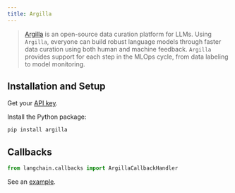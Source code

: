 ```yaml
---
title: Argilla
---
```


>[Argilla](https://argilla.io/) is an open-source data curation platform for LLMs.
> Using `Argilla`, everyone can build robust language models through faster data curation
> using both human and machine feedback. `Argilla` provides support for each step in the MLOps cycle,
> from data labeling to model monitoring.

## Installation and Setup

Get your [API key](https://platform.openai.com/account/api-keys).

Install the Python package:

```bash
pip install argilla
```

## Callbacks


```python
from langchain.callbacks import ArgillaCallbackHandler
```

See an [example](/oss/javascript/integrations/callbacks/argilla).
